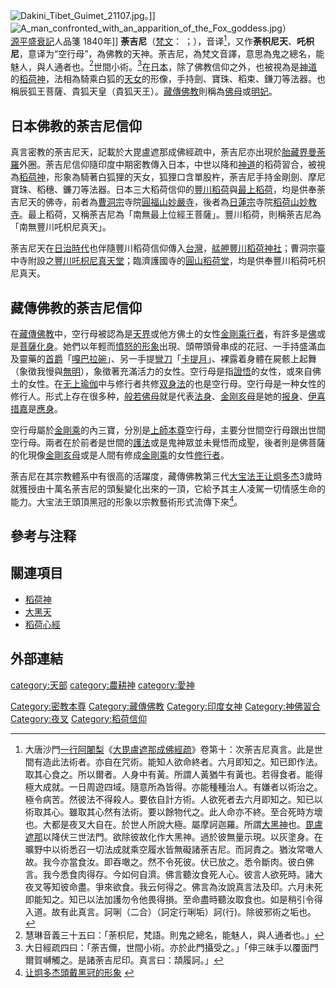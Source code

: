 {{Multiple issues|{{expert|time=2018-01-23}}
{{refimprove|time=2018-01-23}}}}[[File:Dakini_Tibet_Guimet_21107.jpg|right]]。]]
[[File:A_man_confronted_with_an_apparition_of_the_Fox_goddess.jpg|thumb]]）<br />[[源平盛衰記|源平盛衰記]]人品箋 1840年]]
{{藏傳佛教}}
'''荼吉尼'''（[[梵文|梵文]]：{{lang|sa|डाकिनी}} ''{{IAST|Dākinī}}''；{{Bo|z=མཁའ་འགྲོ་མ་|t=khandroma|p=kanzhoima|w=mkha' 'gro ma}}），音译<ref>大唐沙門[[一行|一行]][[阿闍梨|阿闍梨]]《[[大毘盧遮那成佛經疏|大毘盧遮那成佛經疏]]》卷第十：次荼吉尼真言。此是世間有造此法術者。亦自在咒術。能知人欲命終者。六月即知之。知已即作法。取其心食之。所以爾者。人身中有黃。所謂人黃猶牛有黃也。若得食者。能得極大成就。一日周遊四域。隨意所為皆得。亦能種種治人。有嫌者以術治之。極令病苦。然彼法不得殺人。要依自計方術。人欲死者去六月即知之。知已以術取其心。雖取其心然有法術。要以餘物代之。此人命亦不終。至合死時方壞也。大都是夜叉大自在。於世人所說大極。屬摩訶迦羅。所謂[[大黑天|大黑神]]也。[[毘盧遮那佛|毘盧遮那]]以降伏三世法門。欲除彼故化作大黑神。過於彼無量示現。以灰塗身。在曠野中以術悉召一切法成就乘空履水皆無礙諸荼吉尼。而訶責之。猶汝常噉人故。我今亦當食汝。即吞噉之。然不令死彼。伏已放之。悉令斷肉。彼白佛言。我今悉食肉得存。今如何自濟。佛言聽汝食死人心。彼言人欲死時。諸大夜叉等知彼命盡。爭來欲食。我云何得之。佛言為汝說真言法及印。六月未死即能知之。知已以法加護勿令他畏得損。至命盡時聽汝取食也。如是稍引令得入道。故有此真言。訶唎（二合）（訶定行唎垢）訶(行)。除彼邪術之垢也。</ref>，又作'''荼枳尼天'''、'''吒枳尼'''，意译为“空行母”，為佛教的天神。荼吉尼，為梵文音譯，意思為鬼之總名，能魅人，與人通者也。<ref>慧琳音義三十五曰：「荼枳尼，梵語。則鬼之總名，能魅人，與人通者也。」</ref>世間小術。<ref>大日經疏四曰：「荼吉儞，世間小術。亦於此門攝受之。」「伸三昧手以覆面門爾賀嚩觸之。是諸荼吉尼印。真言曰：頡履訶。」</ref>在[[日本|日本]]，除了佛教信仰之外，也被視為是[[神道|神道]]的[[稻荷神|稻荷神]]，法相為騎乘白狐的[[天女_(日本)|天女]]的形像，手持劍、寶珠、稻束、鎌刀等法器。也稱辰狐王菩薩、貴狐天皇（貴狐天王）。[[藏傳佛教|藏傳佛教]]則稱為[[本尊|佛母]]或[[明妃|明妃]]。

== 日本佛教的荼吉尼信仰 ==
真言密教的荼吉尼天，記載於大毘盧遮那成佛經疏中，荼吉尼亦出現於[[胎藏界|胎藏界曼荼羅]]外圈。荼吉尼信仰隨印度中期密教傳入日本，中世以降和[[神道|神道]]的稻荷習合，被視為[[稻荷神|稻荷神]]，形象為騎著白狐狸的天女，狐狸口含單股杵，荼吉尼手持金剛劍、摩尼寶珠、稻穗、鐮刀等法器。日本三大稻荷信仰的[[豐川稻荷|豐川稻荷]]與[[最上稻荷|最上稻荷]]，均是供奉荼吉尼天的佛寺，前者為[[曹洞宗|曹洞宗]]寺院[[豐川稻荷|圓福山妙嚴寺]]，後者為[[日蓮宗|日蓮宗]]寺院[[最上稻荷|稻荷山妙教寺]]。最上稻荷，又稱荼吉尼為「南無最上位經王菩薩」。豐川稻荷，則稱荼吉尼為「南無豐川吒枳尼真天」。

荼吉尼天在[[台灣日治時期|日治時代]]也伴隨豐川稻荷信仰傳入[[台灣|台灣]]，[[艋舺豐川閣|艋舺豐川稻荷神社]]；曹洞宗臺中寺附設之[[臺中寺|豐川吒枳尼真天堂]]；臨濟護國寺的[[臨濟護國禪寺|圓山稻荷堂]]，均是供奉豐川稻荷吒枳尼真天。

== 藏傳佛教的荼吉尼信仰 ==
在[[藏傳佛教|藏傳佛教]]中，空行母被認為是[[天界|天界]]或他方佛土的女性[[金剛乘|金剛乘]][[行者|行者]]，有許多是[[佛|佛]]或是[[菩薩|菩薩]][[化身|化身]]。她們以年輕而[[忿怒尊|憤怒的形象]]出現、頭帶頭骨串成的花冠、一手持盛滿血及靈藥的[[首爵|首爵]]「[[嘎巴拉碗|嘎巴拉碗]]」、另一手提[[彎刀|彎刀]]「[[卡提月|卡提月]]」、裸露着身體在屍骸上起舞（象徵我慢與[[無明|無明]]），象徵著充滿活力的女性{{link-en|思想形|thoughtform}}。空行母是指[[證悟|證悟]]的女性，或來自佛土的女性。在[[无上瑜伽|无上瑜伽]]中与修行者共修[[双身法|双身法]]的也是空行母。空行母是一种女性的修行人。形式上存在很多种，[[般若佛母|般若佛母]]就是代表[[法身|法身]]、[[金刚亥母|金刚亥母]]是她的[[报身|报身]]、[[伊喜措嘉|伊喜措嘉]]是[[應身|應身]]。

空行母屬於[[金剛乘|金剛乘]]的內三寶，分別是[[上師|上師]][[本尊|本尊]]空行母，主要分世間空行母跟出世間空行母。兩者在於前者是世間的[[護法神|護法]]或是鬼神眾並未覺悟而成聖，後者則是佛菩薩的化現像[[金剛亥母|金剛亥母]]或是人間有修成[[金剛乘|金剛乘]]的女性[[修行者|修行者]]。

荼吉尼在其宗教體系中有很高的活躍度，藏傳佛教第三代[[噶玛巴|大宝法王]][[第三世噶瑪巴·讓炯多傑|让炯多杰]]3歲時就獲授由十萬名荼吉尼的頭髮變化出來的一頂{{link-en|黑冠|Black Crown}}，它給予其主人凌駕一切情感生命的能力。大宝法王頭頂黑冠的形象以宗教藝術形式流傳下來<ref>[http://www.aaoarts.com/asie/karmapa/indexe.html 让炯多杰頭戴黑冠的形象] {{webarchive|url=https://web.archive.org/web/20081011192537/http://www.aaoarts.com/asie/karmapa/indexe.html|date=2008-10-11}}</ref>。

== 參考与注释 ==
{{reflist}}

==關連項目==
*[[稻荷神|稻荷神]]
*[[大黑天|大黑天]]
*[[稻荷心經|稻荷心經]]

== 外部連結 ==
{{Commonscat|Dakinis}}

[[Category:密教本尊|Category:密教本尊]]
[[Category:藏傳佛教|Category:藏傳佛教]]
[[category:天部|category:天部]]
[[Category:印度女神|Category:印度女神]]
[[category:農耕神|category:農耕神]]
[[category:愛神|category:愛神]]
[[Category:神佛習合|Category:神佛習合]]
[[Category:夜叉|Category:夜叉]]
[[Category:稻荷信仰|Category:稻荷信仰]]